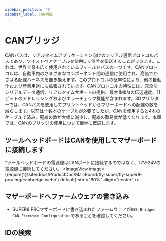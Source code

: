 ```yaml
---
sidebar_position: '6'
sidebar_label: CAN桥接
---
```



# CANブリッジ

CANバスは、リアルタイムアプリケーション向けのシリアル通信プロトコルバスであり、ツイストペアケーブルを使用して信号を伝送することができます。これは、世界で最も広く使用されているフィールドバスの一つです。CANプロトコルは、自動車内のさまざまなコンポーネント間の通信に使用され、高価でかさばる配線ハーネスを置き換えます。このプロトコルの堅牢性により、他の自動化および産業用途にも拡張されています。CANプロトコルの特性には、完全なシリアルデータ通信、リアルタイムサポートの提供、最大1Mb/sの伝送速度、11ビットのアドレッシングおよびエラーチェック機能が含まれます。3Dプリンターでは、CANバスを使用してプリントヘッドからマザーボードへの配線の数を減らします。以前は十数本のケーブルが必要でしたが、CANを使用すると4本のケーブルで済み、配線の数が大幅に減少し、配線の難易度が低くなります。本章では、CANのブリッジの使用について簡単に概説します。

## ツールヘッドボードはCANを使用してマザーボードに接続します


*ツールヘッドボードの電源線はCANポートに接続するのではなく、12V-24Vの電源線に接続してください。
<ImageView image={require('@site/docs/ProductDoc/MainBoard/fly-super/fly-super8-pro/img/canbridge.webp').default} size="80%" align="center" />


## マザーボードへファームウェアの書き込み

- SUPER8 PROマザーボードに書き込まれたファームウェアが`USB Bridged CAN Firmware Configuration`であることを確認してください。

## IDの検索


<GetCanbusUUID />

